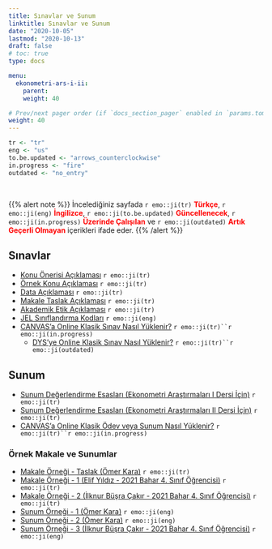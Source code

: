 ```yaml
---
title: Sınavlar ve Sunum
linktitle: Sınavlar ve Sunum
date: "2020-10-05"
lastmod: "2020-10-13"
draft: false
# toc: true
type: docs

menu:
  ekonometri-ars-i-ii:
    parent: 
    weight: 40

# Prev/next pager order (if `docs_section_pager` enabled in `params.toml`)
weight: 40
---
```


```r
tr <- "tr"
eng <- "us"
to.be.updated <- "arrows_counterclockwise"
in.progress <- "fire"
outdated <- "no_entry"
```

<br>

{{% alert note %}}
İncelediğiniz sayfada `r emo::ji(tr)` <font color="red">**Türkçe**</font>, `r emo::ji(eng)` <font color="red">**İngilizce**</font>, `r emo::ji(to.be.updated)` <font color="red">**Güncellenecek**</font>, `r emo::ji(in.progress)` <font color="red">**Üzerinde Çalışılan**</font> ve `r emo::ji(outdated)` <font color="red">**Artık Geçerli Olmayan**</font> içerikleri ifade eder.
{{% /alert %}}

## Sınavlar
- [Konu Önerisi Açıklaması](`r paste0(ekonometri.ars.path, "Ekonometri_Ars_I-II_-_Konu_Onerisi_Aciklamasi.pdf")`) `r emo::ji(tr)`
- [Örnek Konu Açıklaması](`r paste0(ekonometri.ars.path, "Ekonometri_Ars_I-II_-_Ornek_Konu_Aciklamasi.pdf")`) `r emo::ji(tr)`
- [Data Açıklaması](`r paste0(ekonometri.ars.path, "Ekonometri_Ars_I-II_-_Data_Aciklamasi.pdf")`) `r emo::ji(tr)`
- [Makale Taslak Açıklaması](`r paste0(ekonometri.ars.path, "Ekonometri_Ars_I-II_-_Makale_Taslak_Aciklamasi.pdf")`) `r emo::ji(tr)`
- [Akademik Etik Açıklaması](`r paste0(ekonometri.ars.path, "Ekonometri_Ars_I-II_-_Akademik_Etik_Aciklamasi.pdf")`) `r emo::ji(tr)`
- [JEL Sınıflandırma Kodları](https://www.aeaweb.org/jel/guide/jel.php) `r emo::ji(eng)`
- [CANVAS'a Online Klasik Sınav Nasıl Yüklenir?]() `r emo::ji(tr)``r emo::ji(in.progress)`
    - [DYS'ye Online Klasik Sınav Nasıl Yüklenir?](https://www.youtube.com/watch?v=wsUB6-fTxA8&feature=youtu.be) `r emo::ji(tr)``r emo::ji(outdated)`

## Sunum
- [Sunum Değerlendirme Esasları (Ekonometri Araştırmaları I Dersi İçin)](`r paste0(ekonometri.ars.path, "Ekonometri_Ars_I_Sunum_Degerlendirme.pdf")`) `r emo::ji(tr)`
- [Sunum Değerlendirme Esasları (Ekonometri Araştırmaları II Dersi İçin)](`r paste0(ekonometri.ars.path, "Ekonometri_Ars_II_Sunum_Degerlendirme.pdf")`) `r emo::ji(tr)`
- [CANVAS'a Online Klasik Ödev veya Sunum Nasıl Yüklenir?]() `r emo::ji(tr)``r emo::ji(in.progress)`

### Örnek Makale ve Sunumlar
- [Makale Örneği - Taslak (Ömer Kara)](`r paste0(ekonometri.ars.path, "Article.pdf")`) `r emo::ji(tr)`
- [Makale Örneği - 1 (Elif Yıldız - 2021 Bahar 4. Sınıf Öğrencisi)](`r paste0(ekonometri.ars.path, "Makale__Ornek_1__Elif_Yildiz.pdf")`) `r emo::ji(tr)`
- [Makale Örneği - 2 (İlknur Büşra Çakır - 2021 Bahar 4. Sınıf Öğrencisi)](`r paste0(ekonometri.ars.path, "Makale__Ornek_1__Ilknur_Busra_Cakir.pdf")`) `r emo::ji(tr)`
- [Sunum Örneği - 1 (Ömer Kara)](`r paste0(ekonometri.ars.path, "Sunum__Ornek_1__Omer_Kara.pdf")`) `r emo::ji(eng)`
- [Sunum Örneği - 2 (Ömer Kara)](`r paste0(ekonometri.ars.path, "Sunum__Ornek_2__Omer_Kara.pdf")`) `r emo::ji(eng)`
- [Sunum Örneği - 3 (İlknur Büşra Çakır - 2021 Bahar 4. Sınıf Öğrencisi)](`r paste0(ekonometri.ars.path, "Sunum__Ornek_3__Ilknur_Busra_Cakir.pptx")`) `r emo::ji(eng)`
